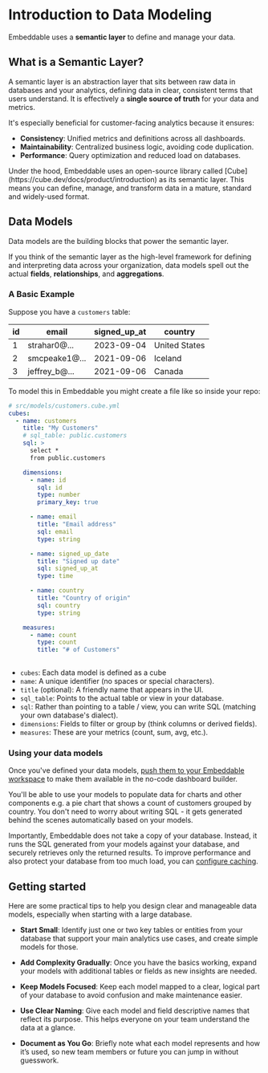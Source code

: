 # Introduction to Data Modeling

Embeddable uses a **semantic layer** to define and manage your data.

## What is a Semantic Layer?

A semantic layer is an abstraction layer that sits between raw data in databases and your analytics, defining data in clear, consistent terms that users understand. It is effectively a **single source of truth** for your data and metrics.

It's especially beneficial for customer-facing analytics because it ensures: 

- **Consistency**: Unified metrics and definitions across all dashboards.
- **Maintainability**: Centralized business logic, avoiding code duplication.
- **Performance**: Query optimization and reduced load on databases.

<Callout emoji="💡">
  Under the hood, Embeddable uses an open-source library called [Cube](https://cube.dev/docs/product/introduction) as its semantic layer. This means you can define, manage, and transform data in a mature, standard and widely-used format.
</Callout>

## Data Models

Data models are the building blocks that power the semantic layer. 

If you think of the semantic layer as the high-level framework for defining and interpreting data across your organization, data models spell out the actual **fields**, **relationships**, and **aggregations**.

### A Basic Example

Suppose you have a `customers` table:

id | email                | signed_up_at | country
---|----------------------|--------------|----------
1  | strahar0@...        | 2023-09-04   | United States
2  | smcpeake1@...       | 2021-09-06   | Iceland
3  | jeffrey_b@...       | 2021-09-06   | Canada

To model this in Embeddable you might create a file like so inside your repo:


```yaml
# src/models/customers.cube.yml
cubes:
  - name: customers
    title: "My Customers"
    # sql_table: public.customers
    sql: >
      select *
      from public.customers

    dimensions:
      - name: id
        sql: id
        type: number
        primary_key: true

      - name: email
        title: "Email address"
        sql: email
        type: string

      - name: signed_up_date
        title: "Signed up date"
        sql: signed_up_at
        type: time

      - name: country
        title: "Country of origin"
        sql: country
        type: string

    measures:
      - name: count
        type: count
        title: "# of Customers"
        
```
- `cubes`: Each data model is defined as a cube
- `name`: A unique identifier (no spaces or special characters).
- `title` (optional): A friendly name that appears in the UI.
- `sql_table`: Points to the actual table or view in your database. 
- `sql`: Rather than pointing to a table / view, you can write SQL (matching your own database's dialect). 
- `dimensions`: Fields to filter or group by (think columns or derived fields).
- `measures`: These are your metrics (count, sum, avg, etc.).

### Using your data models

Once you've defined your data models, [push them to your Embeddable workspace](/data-modeling/pushing-models) to make them available in the no-code dashboard builder. 

You'll be able to use your models to populate data for charts and other components e.g. a pie chart that shows a count of customers grouped by country.  You don't need to worry about writing SQL - it gets generated behind the scenes automatically based on your models.

Importantly, Embeddable does not take a copy of your database. Instead, it runs the SQL generated from your models against your database, and securely retrieves only the returned results. To improve performance and also protect your database from too much load, you can [configure caching](/data-modeling/caching/pre-aggregations). 

## Getting started

Here are some practical tips to help you design clear and manageable data models, especially when starting with a large database.

- **Start Small**: Identify just one or two key tables or entities from your database that support your main analytics use cases, and create simple models for those.

- **Add Complexity Gradually**: Once you have the basics working, expand your models with additional tables or fields as new insights are needed.

- **Keep Models Focused**: Keep each model mapped to a clear, logical part of your database to avoid confusion and make maintenance easier.

- **Use Clear Naming**: Give each model and field descriptive names that reflect its purpose. This helps everyone on your team understand the data at a glance.

- **Document as You Go**: Briefly note what each model represents and how it’s used, so new team members or future you can jump in without guesswork.